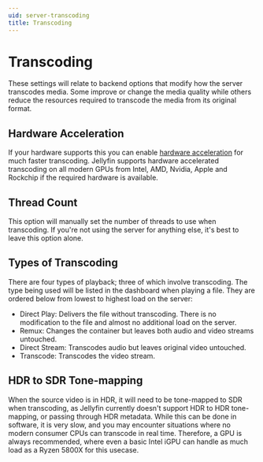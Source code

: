 ```yaml
---
uid: server-transcoding
title: Transcoding
---
```


# Transcoding

These settings will relate to backend options that modify how the server transcodes media. Some improve or change the media quality while others reduce the resources required to transcode the media from its original format.

## Hardware Acceleration

If your hardware supports this you can enable [hardware acceleration](/docs/general/administration/hardware-acceleration) for much faster transcoding. Jellyfin
supports hardware accelerated transcoding on all modern GPUs from Intel, AMD, Nvidia, Apple and Rockchip
if the required hardware is available.

## Thread Count

This option will manually set the number of threads to use when transcoding. If you're not using the server for anything else, it's best to leave this option alone.

## Types of Transcoding

There are four types of playback; three of which involve transcoding. The type being used will be listed in the dashboard when playing a file. They are ordered below from lowest to highest load on the server:

- Direct Play: Delivers the file without transcoding. There is no modification to the file and almost no additional load on the server.
- Remux: Changes the container but leaves both audio and video streams untouched.
- Direct Stream: Transcodes audio but leaves original video untouched.
- Transcode: Transcodes the video stream.

## HDR to SDR Tone-mapping

When the source video is in HDR, it will need to be tone-mapped to SDR when transcoding, as Jellyfin currently
doesn't support HDR to HDR tone-mapping, or passing through HDR metadata. While this can be done in software, it is
very slow, and you may encounter situations where no modern consumer CPUs can transcode in real time. Therefore, a GPU
is always recommended, where even a basic Intel iGPU can handle as much load as a Ryzen 5800X for this usecase.
